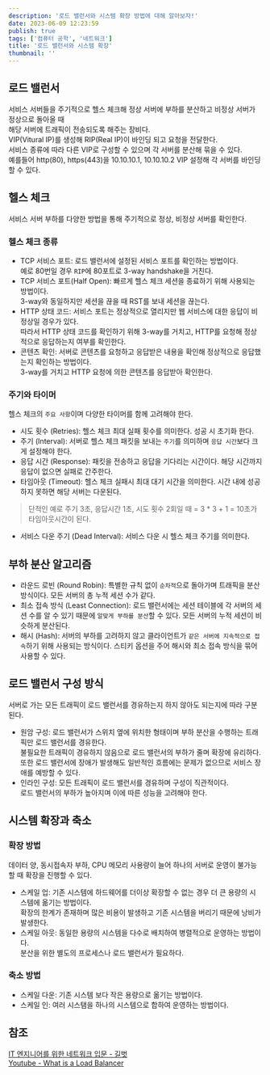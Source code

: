 ```yaml
---
description: '로드 밸런서와 시스템 확장 방법에 대해 알아보자!'
date: 2023-06-09 12:23:59
publish: true
tags: ['컴퓨터 공학', '네트워크']
title: '로드 밸런서와 시스템 확장'
thumbnail: ''
---
```


## 로드 밸런서

서비스 서버들을 주기적으로 헬스 체크해 정상 서버에 부하를 분산하고 비정상 서버가 정상으로 돌아올 때  
해당 서버에 트래픽이 전송되도록 해주는 장비다.  
VIP(Vitural IP)를 생성해 RIP(Real IP)이 바인딩 되고 요청을 전달한다.  
서비스 종류에 따라 다른 VIP로 구성할 수 있으며 각 서버를 분산해 묶을 수 있다.  
예를들어 http(80), https(443)을 10.10.10.1, 10.10.10.2 VIP 설정해 각 서버를 바인딩할 수 있다.

<Space />

## 헬스 체크

서비스 서버 부하를 다양한 방법을 통해 주기적으로 정상, 비정상 서버를 확인한다.

### 헬스 체크 종류

- TCP 서비스 포트: 로드 밸런서에 설정된 서비스 포트를 확인하는 방법이다.  
  예로 80번일 경우 `RIP`에 80포트로 3-way handshake을 거친다.
- TCP 서비스 포트(Half Open): 빠르게 헬스 체크 세션을 종료하기 위해 사용되는 방법이다.  
  3-way와 동일하지만 세션을 끊을 때 RST를 보내 세션을 끊는다.
- HTTP 상태 코드: 서비스 포트는 정상적으로 열리지만 웹 서비스에 대한 응답이 비정상일 경우가 있다.  
  따라서 HTTP 상태 코드를 확인하기 위해 3-way를 거치고, HTTP를 요청해 정상적으로 응답하는지 여부를 확인한다.
- 콘텐츠 확인: 서버로 콘텐츠를 요청하고 응답받은 내용을 확인해 정상적으로 응답했는지 확인하는 방법이다.  
  3-way를 거치고 HTTP 요청에 의한 콘텐츠를 응답받아 확인한다.

### 주기와 타이머

헬스 체크의 `주요 사항`이며 다양한 타이머를 함께 고려해야 한다.

- 시도 횟수 (Retries): 헬스 체크 최대 실패 횟수를 의미한다. 성공 시 초기화 한다.
- 주기 (Interval): 서버로 헬스 체크 패킷을 보내는 `주기`를 의미하며 `응답 시간`보다 크게 설정해야 한다.
- 응답 시간 (Response): 패킷을 전송하고 응답을 기다리는 시간이다. 해당 시간까지 응답이 없으면 실패로 간주한다.
- 타임아웃 (Timeout): 헬스 체크 실패시 최대 대기 시간을 의미한다. 시간 내에 성공하지 못하면 해당 서버는 다운된다.

> 단적인 예로 주기 3초, 응답시간 1초, 시도 횟수 2회일 때 = 3 \* 3 + 1 = 10초가 타임아웃시간이 된다.

- 서비스 다운 주기 (Dead Interval): 서비스 다운 시 헬스 체크 주기를 의미한다.

<Space />

## 부하 분산 알고리즘

- 라운드 로빈 (Round Robin): 특별한 규칙 없이 `순차적`으로 돌아가며 트래픽을 분산 방식이다. 모든 서버의 총 누적 세션 수가 같다.
- 최소 접속 방식 (Least Connection): 로드 밸런서에는 세션 테이블에 각 서버의 세션 수를 알 수 있기 때문에 `알맞게 부하를 분산`할 수 있다.
  모든 서버의 누적 세션이 비슷하게 분산된다.
- 해시 (Hash): 서버의 부하를 고려하지 않고 클라이언트가 `같은 서버에 지속적으로 접속`하기 위해 사용되는 방식이다.
  스티키 옵션을 주어 해시와 최소 접속 방식을 묶어 사용할 수 있다.

<Space />

## 로드 밸런서 구성 방식

서버로 가는 모든 트래픽이 로드 밸런서를 경유하는지 하지 않아도 되는지에 따라 구분된다.

- 원암 구성:
  로드 밸런서가 스위치 옆에 위치한 형태이며 부하 분산을 수행하는 트래픽만 로드 밸런서를 경유한다.  
  불필요한 트래픽이 경유하지 않음으로 로드 밸런서의 부하가 줄며 확장에 유리하다.  
  또한 로드 밸런서에 장애가 발생해도 일반적인 흐름에는 문제가 없으므로 서비스 장애를 예방할 수 있다.
- 인라인 구성:
  모든 트래픽이 로드 밸런서를 경유하며 구성이 직관적이다.  
  로드 밸런서의 부하가 높아지며 이에 따른 성능을 고려해야 한다.

<Space />

## 시스템 확장과 축소

### 확장 방법

데이터 양, 동시접속자 부하, CPU 메모리 사용량이 늘어 하나의 서버로 운영이 불가능할 때 확장을 진행할 수 있다.

- 스케일 업:
  기존 시스템에 하드웨어를 더이상 확장할 수 없는 경우 더 큰 용량의 시스템에 옮기는 방법이다.  
  확장의 한계가 존재하며 많은 비용이 발생하고 기존 시스템을 버리기 때문에 낭비가 발생한다.
- 스케일 아웃:
  동일한 용량의 시스템을 다수로 배치하여 병렬적으로 운영하는 방법이다.  
  분산을 위한 별도의 프로세스나 로드 밸런서가 필요하다.

### 축소 방법

- 스케일 다운:
  기존 시스템 보다 작은 용량으로 옮기는 방법이다.
- 스케일 인:
  여러 시스탬을 하나의 시스템으로 합하여 운영하는 방법이다.

<Space />

## 참조

[IT 엔지니어를 위한 네트워크 입문 - 길벗](https://product.kyobobook.co.kr/detail/S000001834493)  
[Youtube - What is a Load Balancer](https://www.youtube.com/watch?v=sCR3SAVdyCc)

